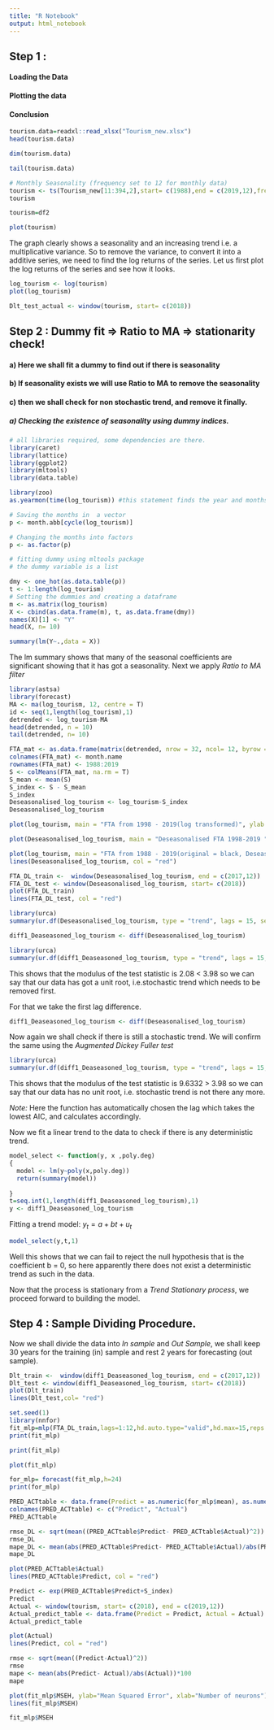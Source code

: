 ```yaml
---
title: "R Notebook"
output: html_notebook
---
```


## Step 1 : 
#### Loading the Data
#### Plotting the data 
#### Conclusion

```r
tourism.data=readxl::read_xlsx("Tourism_new.xlsx")
head(tourism.data)
```

```r
dim(tourism.data)
```


```r
tail(tourism.data)
```


```r
# Monthly Seasonality (frequency set to 12 for monthly data)
tourism <- ts(Tourism_new[11:394,2],start= c(1988),end = c(2019,12),frequency=12)
tourism

```
```r
tourism=df2
```


```r
plot(tourism)
```
The graph clearly shows a seasonality and an increasing trend i.e. a multiplicative variance. So to remove the variance, to convert it into a additive series, we need to find the log returns of the series. Let us first plot the log returns of the series and see how it looks. 

```r
log_tourism <- log(tourism)
plot(log_tourism)
```
```r
Dlt_test_actual <- window(tourism, start= c(2018))
```


## Step 2 : Dummy fit => Ratio to MA => stationarity check!

#### a) Here we shall fit a dummy to find out if there is seasonality
#### b) If seasonality exists we will use Ratio to MA to remove the seasonality
#### c) then we shall check for non stochastic trend, and remove it finally.

##### a) Checking the existence of seasonality using dummy indices. 

```r
# all libraries required, some dependencies are there.
library(caret)
library(lattice)
library(ggplot2)
library(mltools)
library(data.table)

```
```r
library(zoo)
as.yearmon(time(log_tourism)) #this statement finds the year and months

# Saving the months in  a vector
p <- month.abb[cycle(log_tourism)]

# Changing the months into factors
p <- as.factor(p)

# fitting dummy using mltools package
# the dummy variable is a list

dmy <- one_hot(as.data.table(p))
t <- 1:length(log_tourism)
# Setting the dummies and creating a dataframe
m <- as.matrix(log_tourism)
X <- cbind(as.data.frame(m), t, as.data.frame(dmy))
names(X)[1] <- "Y"
head(X, n= 10)

```
```r
summary(lm(Y~.,data = X))
```

The lm summary shows that many of the seasonal coefficients are significant showing that it has got a seasonality.
Next we apply *Ratio to MA filter*

```r
library(astsa)
library(forecast)
MA <- ma(log_tourism, 12, centre = T)
id <- seq(1,length(log_tourism),1)
detrended <- log_tourism-MA
head(detrended, n = 10)
tail(detrended, n= 10)
```
```r
FTA_mat <- as.data.frame(matrix(detrended, nrow = 32, ncol= 12, byrow = T))
colnames(FTA_mat) <- month.name
rownames(FTA_mat) <- 1988:2019
S <- colMeans(FTA_mat, na.rm = T)
S_mean <- mean(S)
S_index <- S - S_mean
S_index
Deseasonalised_log_tourism <- log_tourism-S_index
Deseasonalised_log_tourism

```
```r
plot(log_tourism, main = "FTA from 1998 - 2019(log transformed)", ylab = "Number of tourists")
```
```r
plot(Deseasonalised_log_tourism, main = "Deseasonalised FTA 1998-2019 ", ylab = "Number FT")

```
```r
plot(log_tourism, main = "FTA from 1988 - 2019(original = black, Deseasoned = Red)", ylab = "Number of tourists")
lines(Deseasonalised_log_tourism, col = "red")
```
```r
FTA_DL_train <-  window(Deseasonalised_log_tourism, end = c(2017,12))
FTA_DL_test <- window(Deseasonalised_log_tourism, start= c(2018))
plot(FTA_DL_train)
lines(FTA_DL_test, col = "red")
```
```r
library(urca)
summary(ur.df(Deseasonalised_log_tourism, type = "trend", lags = 15, selectlags = "AIC"))
```
```r
diff1_Deaseasoned_log_tourism <- diff(Deseasonalised_log_tourism)
```
```r
library(urca)
summary(ur.df(diff1_Deaseasoned_log_tourism, type = "trend", lags = 15, selectlags = "AIC"))
```
This shows that the modulus of the test statistic is 2.08 < 3.98 so we can say that our data has got a unit root, i.e.stochastic trend which needs to be removed first.

For that we take the first lag difference.

```r
diff1_Deaseasoned_log_tourism <- diff(Deseasonalised_log_tourism)
```

Now again we shall check if there is still a stochastic trend. 
We will confirm the same using the *Augmented Dickey Fuller test*

```r
library(urca)
summary(ur.df(diff1_Deaseasoned_log_tourism, type = "trend", lags = 15, selectlags = "AIC"))
```

This shows that the modulus of the test statistic is 9.6332 > 3.98 so we can say that our data has no unit root, i.e. stochastic trend is not there any more.

*Note:* Here the function has automatically chosen the lag which takes the lowest AIC, and calculates accordingly.

Now we fit a linear trend to the data to check if there is any deterministic trend.

```r
model_select <- function(y, x ,poly.deg)
{
  model <- lm(y~poly(x,poly.deg))
  return(summary(model))
  
}
t=seq.int(1,length(diff1_Deaseasoned_log_tourism),1)
y <- diff1_Deaseasoned_log_tourism
```

Fitting a trend model: $y_t = a+ bt + u_t$

```r
model_select(y,t,1)
```

Well this shows that we can fail to reject the null hypothesis that is the coefficient b = 0, so here apparently there does not exist a deterministic trend as such in the data. 

Now that the process is stationary from a *Trend Stationary process*, we proceed forward to building the model. 

## Step 4 : Sample Dividing Procedure. 

Now we shall divide the data into *In sample* and *Out Sample*, we shall keep 30 years for the training (in) sample and rest 2 years for forecasting (out sample). 

```r
Dlt_train <-  window(diff1_Deaseasoned_log_tourism, end = c(2017,12))
Dlt_test <- window(diff1_Deaseasoned_log_tourism, start= c(2018))
plot(Dlt_train)
lines(Dlt_test,col= "red")
```
```r
set.seed(1)
library(nnfor)
fit_mlp=mlp(FTA_DL_train,lags=1:12,hd.auto.type="valid",hd.max=15,reps = 50, outplot = T)
print(fit_mlp)
```


```r
print(fit_mlp)
```
```r
plot(fit_mlp)
```

```r
for_mlp= forecast(fit_mlp,h=24)
print(for_mlp)
```
```r
PRED_ACTtable <- data.frame(Predict = as.numeric(for_mlp$mean), as.numeric(FTA_DL_test))
colnames(PRED_ACTtable) <- c("Predict", "Actual")
PRED_ACTtable
```

```r
rmse_DL <- sqrt(mean((PRED_ACTtable$Predict- PRED_ACTtable$Actual)^2))
rmse_DL
mape_DL <- mean(abs(PRED_ACTtable$Predict- PRED_ACTtable$Actual)/abs(PRED_ACTtable$Actual))*100
mape_DL
```
```r
plot(PRED_ACTtable$Actual)
lines(PRED_ACTtable$Predict, col = "red")
```


```r
Predict <- exp(PRED_ACTtable$Predict+S_index)
Predict
Actual <- window(tourism, start= c(2018), end = c(2019,12))
Actual_predict_table <- data.frame(Predict = Predict, Actual = Actual)
Actual_predict_table
```


```r
plot(Actual)
lines(Predict, col = "red")
```

```r
rmse <- sqrt(mean((Predict-Actual)^2))
rmse
mape <- mean(abs(Predict- Actual)/abs(Actual))*100
mape
```
```r
plot(fit_mlp$MSEH, ylab="Mean Squared Error", xlab="Number of neurons")
lines(fit_mlp$MSEH)
```
```r
fit_mlp$MSEH
```

